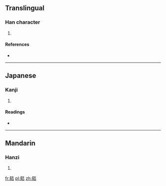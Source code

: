 ==Translingual==

===Han character===
{{Han char|rn=36|rad=夕|as=09|sn=12|four=|canj=弓弓土口 (NNGR)|ids=⿰[[多]][[吉]]}}

# {{defn|Han|sort=夕09}}

====References====
* {{Han ref|kx=0247.130|dkj=05785|dj=0491.200|hdz=20864.090|uh=5921|ud=22817}}

----

==Japanese==

===Kanji===
{{ja-kanji|grade=|rs=夕09}}

# {{defn|lang=ja|sort=夕09}}

====Readings====
* {{ja-readings|on=[[き]] (ki)|kun=[[おおい]] (ooi)}}

----

==Mandarin==

===Hanzi===
{{cmn-hanzi|pin=[[qì]] ([[qi4]])|wg=ch'i<sup>4</sup>}}

# {{defn|lang=cmn|sort=夕09}}

[[fr:夡]]
[[pl:夡]]
[[zh:夡]]